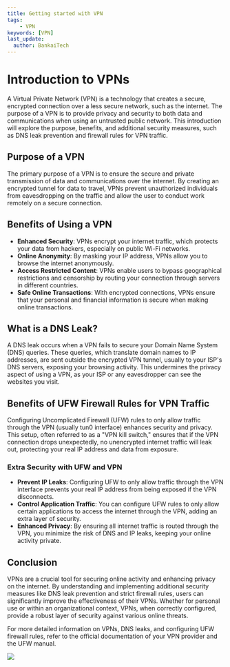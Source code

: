 ```yaml
---
title: Getting started with VPN
tags:
    - VPN
keywords: [VPN]
last_update:
  author: BankaiTech
---
```


# Introduction to VPNs

A Virtual Private Network (VPN) is a technology that creates a secure, encrypted connection over a less secure network, such as the internet. The purpose of a VPN is to provide privacy and security to both data and communications when using an untrusted public network. This introduction will explore the purpose, benefits, and additional security measures, such as DNS leak prevention and firewall rules for VPN traffic.

## Purpose of a VPN

The primary purpose of a VPN is to ensure the secure and private transmission of data and communications over the internet. By creating an encrypted tunnel for data to travel, VPNs prevent unauthorized individuals from eavesdropping on the traffic and allow the user to conduct work remotely on a secure connection.

## Benefits of Using a VPN

- **Enhanced Security**: VPNs encrypt your internet traffic, which protects your data from hackers, especially on public Wi-Fi networks.
- **Online Anonymity**: By masking your IP address, VPNs allow you to browse the internet anonymously.
- **Access Restricted Content**: VPNs enable users to bypass geographical restrictions and censorship by routing your connection through servers in different countries.
- **Safe Online Transactions**: With encrypted connections, VPNs ensure that your personal and financial information is secure when making online transactions.

## What is a DNS Leak?

A DNS leak occurs when a VPN fails to secure your Domain Name System (DNS) queries. These queries, which translate domain names to IP addresses, are sent outside the encrypted VPN tunnel, usually to your ISP's DNS servers, exposing your browsing activity. This undermines the privacy aspect of using a VPN, as your ISP or any eavesdropper can see the websites you visit.

## Benefits of UFW Firewall Rules for VPN Traffic

Configuring Uncomplicated Firewall (UFW) rules to only allow traffic through the VPN (usually tun0 interface) enhances security and privacy. This setup, often referred to as a "VPN kill switch," ensures that if the VPN connection drops unexpectedly, no unencrypted internet traffic will leak out, protecting your real IP address and data from exposure.

### Extra Security with UFW and VPN

- **Prevent IP Leaks**: Configuring UFW to only allow traffic through the VPN interface prevents your real IP address from being exposed if the VPN disconnects.
- **Control Application Traffic**: You can configure UFW rules to only allow certain applications to access the internet through the VPN, adding an extra layer of security.
- **Enhanced Privacy**: By ensuring all internet traffic is routed through the VPN, you minimize the risk of DNS and IP leaks, keeping your online activity private.

## Conclusion

VPNs are a crucial tool for securing online activity and enhancing privacy on the internet. By understanding and implementing additional security measures like DNS leak prevention and strict firewall rules, users can significantly improve the effectiveness of their VPNs. Whether for personal use or within an organizational context, VPNs, when correctly configured, provide a robust layer of security against various online threats.

For more detailed information on VPNs, DNS leaks, and configuring UFW firewall rules, refer to the official documentation of your VPN provider and the UFW manual.

<a href="https://www.buymeacoffee.com/BankaiTech"><img src="https://img.buymeacoffee.com/button-api/?text=Buy me a beer&emoji=🍺&slug=BankaiTech&button_colour=FFDD00&font_colour=000000&font_family=Cookie&outline_colour=000000&coffee_colour=ffffff" /></a>
